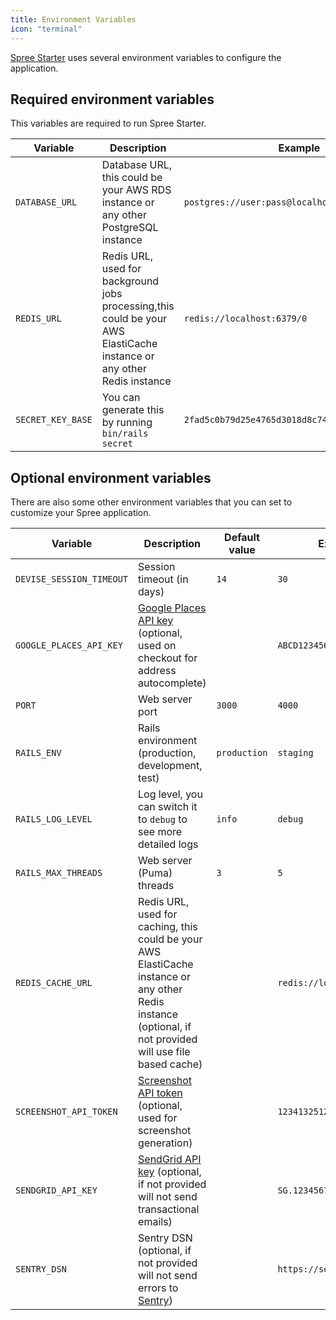 ```yaml
---
title: Environment Variables
icon: "terminal"
---
```


[Spree Starter](https://github.com/spree/spree_starter) uses several environment variables to configure the application.

## Required environment variables

This variables are required to run Spree Starter.

| Variable | Description | Example |
| --- | --- | --- |
| `DATABASE_URL` | Database URL, this could be your AWS RDS instance or any other PostgreSQL instance | `postgres://user:pass@localhost:5432/spree` |
| `REDIS_URL` | Redis URL, used for background jobs processing,this could be your AWS ElastiCache instance or any other Redis instance | `redis://localhost:6379/0` |
| `SECRET_KEY_BASE` | You can generate this by running `bin/rails secret` | `2fad5c0b79d25e4765d3018d8c740f8c3a665f0e5c...` | 

## Optional environment variables

There are also some other environment variables that you can set to customize your Spree application.

| Variable | Description | Default value | Example |
| --- | --- | --- | --- |
| `DEVISE_SESSION_TIMEOUT` | Session timeout (in days) | `14` | `30` |
| `GOOGLE_PLACES_API_KEY` | [Google Places API key](https://developers.google.com/places/web-service/get-api-key) (optional, used on checkout for address autocomplete) |  | `ABCD1234567890` |
| `PORT` | Web server port | `3000` | `4000` |
| `RAILS_ENV` | Rails environment (production, development, test) | `production` | `staging` |
| `RAILS_LOG_LEVEL` | Log level, you can switch it to `debug` to see more detailed logs | `info` | `debug` |
| `RAILS_MAX_THREADS` | Web server (Puma) threads | `3` | `5` |
| `REDIS_CACHE_URL` | Redis URL, used for caching, this could be your AWS ElastiCache instance or any other Redis instance (optional, if not provided will use file based cache) | | `redis://localhost:6379/1` |
| `SCREENSHOT_API_TOKEN` | [Screenshot API token](https://screenshotapi.net/) (optional, used for screenshot generation) |  | `1234132512341234` |
| `SENDGRID_API_KEY` | [SendGrid API key](https://docs.sendgrid.com/api-reference/api-keys) (optional, if not provided will not send transactional emails) |  | `SG.1234567890` |
| `SENTRY_DSN` | Sentry DSN (optional, if not provided will not send errors to [Sentry](https://sentry.io/)) |  | `https://sentry.io/...` |
